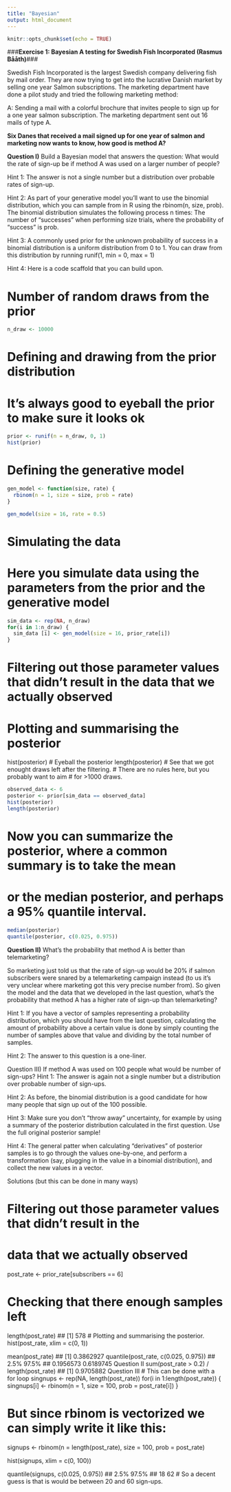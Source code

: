 ```yaml
---
title: "Bayesian"
output: html_document
---
```


```r
knitr::opts_chunk$set(echo = TRUE)
```

###**Exercise 1: Bayesian A testing for Swedish Fish Incorporated (Rasmus Bååth)**###

Swedish Fish Incorporated is the largest Swedish company delivering fish by mail order. They are now trying to get into the lucrative Danish market by selling one year Salmon subscriptions. The marketing department have done a pilot study and tried the following marketing method:

A: Sending a mail with a colorful brochure that invites people to sign up for a one year salmon subscription. The marketing department sent out 16 mails of type A. 

**Six Danes that received a mail signed up for one year of salmon and marketing now wants to know, how good is method A?**


**Question I)** Build a Bayesian model that answers the question: What would the rate of sign-up be if method A was used on a larger number of people?

Hint 1: The answer is not a single number but a distribution over probable rates of sign-up.

Hint 2: As part of your generative model you’ll want to use the binomial distribution, which you can sample from in R using the  rbinom(n, size, prob). The binomial distribution simulates the following process n times: The number of “successes” when performing size trials, where the probability of “success” is prob.

Hint 3: A commonly used prior for the unknown probability of success in a binomial distribution is a uniform distribution from 0 to 1. You can draw from this distribution by running runif(1, min = 0, max = 1)

Hint 4: Here is a code scaffold that you can build upon.

# Number of random draws from the prior

```r
n_draw <- 10000

```

# Defining and drawing from the prior distribution
# It's always good to eyeball the prior to make sure it looks ok

```r
prior <- runif(n = n_draw, 0, 1)
hist(prior)
```


# Defining the generative model

```r

gen_model <- function(size, rate) {
  rbinom(n = 1, size = size, prob = rate)
}

gen_model(size = 16, rate = 0.5)

```


# Simulating the data
# Here you simulate data using the parameters from the prior and the generative model

```r
sim_data <- rep(NA, n_draw)
for(i in 1:n_draw) {
  sim_data [i] <- gen_model(size = 16, prior_rate[i])
}
```



# Filtering out those parameter values that didn't result in the data that we actually observed

# Plotting and summarising the posterior

hist(posterior)   # Eyeball the posterior
length(posterior) # See that we got enought draws left after the filtering.
                  # There are no rules here, but you probably want to aim
                  # for >1000 draws.


```r
observed_data <- 6
posterior <- prior[sim_data == observed_data]
hist(posterior)
length(posterior)

```


# Now you can summarize the posterior, where a common summary is to take the mean
# or the median posterior, and perhaps a 95% quantile interval.

```r
median(posterior)
quantile(posterior, c(0.025, 0.975))
```


**Question II)** What’s the probability that method A is better than telemarketing?

So marketing just told us that the rate of sign-up would be 20% if salmon subscribers were snared by a telemarketing campaign instead (to us it’s very unclear where marketing got this very precise number from). So given the model and the data that we developed in the last question, what’s the probability that method A has a higher rate of sign-up than telemarketing?

Hint 1: If you have a vector of samples representing a probability distribution, which you should have from the last question, calculating the amount of probability above a certain value is done by simply counting the number of samples above that value and dividing by the total number of samples.

Hint 2: The answer to this question is a one-liner.

Question III) If method A was used on 100 people what would be number of sign-ups?
Hint 1: The answer is again not a single number but a distribution over probable number of sign-ups.

Hint 2: As before, the binomial distribution is a good candidate for how many people that sign up out of the 100 possible.

Hint 3: Make sure you don’t “throw away” uncertainty, for example by using a summary of the posterior distribution calculated in the first question. Use the full original posterior sample!

Hint 4: The general patter when calculating “derivatives” of posterior samples is to go through the values one-by-one, and perform a transformation (say, plugging in the value in a binomial distribution), and collect the new values in a vector.

Solutions (but this can be done in many ways)


# Filtering out those parameter values that didn't result in the
# data that we actually observed
post_rate <- prior_rate[subscribers == 6]

# Checking that there enough samples left
length(post_rate)
## [1] 578
# Plotting and summarising the posterior.
hist(post_rate, xlim = c(0, 1))


mean(post_rate)
## [1] 0.3862927
quantile(post_rate, c(0.025, 0.975))
##      2.5%     97.5% 
## 0.1956573 0.6189745
Question II
sum(post_rate > 0.2) / length(post_rate)
## [1] 0.9705882
Question III
# This can be done with a for loop
singnups <- rep(NA, length(post_rate))
for(i in 1:length(post_rate)) {
  singnups[i] <- rbinom(n = 1, size = 100, prob = post_rate[i])
}

# But since rbinom is vectorized we can simply write it like this:
signups <- rbinom(n = length(post_rate), size = 100, prob = post_rate)

hist(signups, xlim = c(0, 100))


quantile(signups, c(0.025, 0.975))
##  2.5% 97.5% 
##    18    62
# So a decent guess is that is would be between 20 and 60 sign-ups.